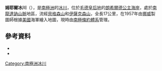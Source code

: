 {{coord|72|7|S|26|6|E|source:GNIS|display=title}}

'''姆耶爾冰川'''（{{lang-en|Mjell Glacier}}），是[[南極洲|南極洲]]的[[冰川|冰川]]，位於[[毛德皇后地|毛德皇后地]]的[[朗希爾德公主海岸|朗希爾德公主海岸]]，處於[[南龍達訥山脈|南龍達訥山脈]]地區，流經[[貝格森山|貝格森山]]和[[伊薩克森山|伊薩克森山]]，全長17公里，在1957年由[[挪威|挪威]]製圖師根據[[美國|美國]]海軍繪入地圖，現時由[[南極條約體系|南極條約體系]]管理。

==參考資料==
*{{cite gnis | type = antarid | id = 10101| name = Mjell Glacier | accessdate = 2013-10-27}}
*{{usgs-gazetteer|id=10101}}

{{Antarctica-geo-stub}}
[[Category:南極洲冰川|Category:南極洲冰川]]